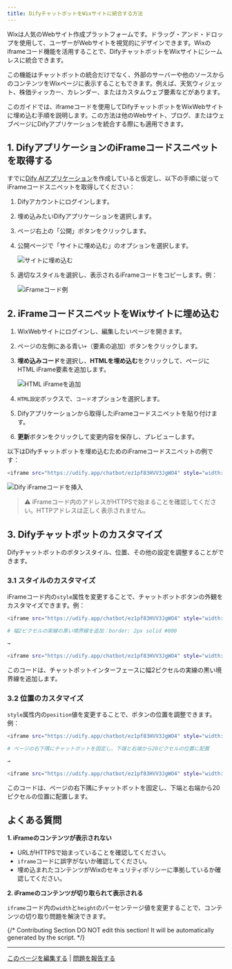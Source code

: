```yaml
---
title: DifyチャットボットをWixサイトに統合する方法
---
```



Wixは人気のWebサイト作成プラットフォームです。ドラッグ・アンド・ドロップを使用して、ユーザーがWebサイトを視覚的にデザインできます。Wixのiframeコード機能を活用することで、DifyチャットボットをWixサイトにシームレスに統合できます。

この機能はチャットボットの統合だけでなく、外部のサーバーや他のソースからのコンテンツをWixページに表示することもできます。例えば、天気ウィジェット、株価ティッカー、カレンダー、またはカスタムウェブ要素などがあります。

このガイドでは、iframeコードを使用してDifyチャットボットをWixWebサイトに埋め込む手順を説明します。この方法は他のWebサイト、ブログ、またはウェブページにDifyアプリケーションを統合する際にも適用できます。

## 1. DifyアプリケーションのiFrameコードスニペットを取得する

すでに[Dify AIアプリケーション](/ja-jp/guides/application-orchestrate/creating-an-application)を作成していると仮定し、以下の手順に従ってiFrameコードスニペットを取得してください：

1. Difyアカウントにログインします。
2. 埋め込みたいDifyアプリケーションを選択します。
3. ページ右上の「公開」ボタンをクリックします。
4.  公開ページで「サイトに埋め込む」のオプションを選択します。

    ![サイトに埋め込む](https://assets-docs.dify.ai/dify-enterprise-mintlify/jp/learn-more/use-cases/238daf21d6632d7d20cc9a6b882194f9.png)
5.  適切なスタイルを選択し、表示されるiFrameコードをコピーします。例：

    ![iFrameコード例](https://assets-docs.dify.ai/dify-enterprise-mintlify/jp/learn-more/use-cases/ebab9e1f734d80e793db3675a46099fb.png)

## 2. iFrameコードスニペットをWixサイトに埋め込む

1. WixWebサイトにログインし、編集したいページを開きます。
2. ページの左側にある青い`+`（要素の追加）ボタンをクリックします。
3.  **埋め込みコード**を選択し、**HTMLを埋め込む**をクリックして、ページにHTML iFrame要素を追加します。

    ![HTML iFrameを追加](https://assets-docs.dify.ai/dify-enterprise-mintlify/jp/learn-more/use-cases/43b79d103da8beb69619e8f122609b89.png)
4. `HTML設定`ボックスで、`コード`オプションを選択します。
5. Difyアプリケーションから取得したiFrameコードスニペットを貼り付けます。
6. **更新**ボタンをクリックして変更内容を保存し、プレビューします。

以下はDifyチャットボットを埋め込むためのiFrameコードスニペットの例です：

```bash
<iframe src="https://udify.app/chatbot/ez1pf83HVV3JgWO4" style="width: 100%; height: 100%; min-height: 700px" frameborder="0" allow="microphone"></iframe>
```

![Dify iFrameコードを挿入](https://assets-docs.dify.ai/dify-enterprise-mintlify/jp/learn-more/use-cases/fb257be087645aaa5eb2ae01a4a15d8d.png)

> ⚠️ iFrameコード内のアドレスがHTTPSで始まることを確認してください。HTTPアドレスは正しく表示されません。

## 3. Difyチャットボットのカスタマイズ

Difyチャットボットのボタンスタイル、位置、その他の設定を調整することができます。

### 3.1 スタイルのカスタマイズ

iFrameコード内の`style`属性を変更することで、チャットボットボタンの外観をカスタマイズできます。例：

```bash
<iframe src="https://udify.app/chatbot/ez1pf83HVV3JgWO4" style="width: 100%; height: 100%; min-height: 700px" frameborder="0" allow="microphone"></iframe>

# 幅2ピクセルの実線の黒い境界線を追加：border: 2px solid #000

→

<iframe src="https://udify.app/chatbot/ez1pf83HVV3JgWO4" style="width: 80%; height: 80%; min-height: 500px; border: 2px solid #000;" frameborder="0" allow="microphone"></iframe>
```

このコードは、チャットボットインターフェースに幅2ピクセルの実線の黒い境界線を追加します。

### 3.2 位置のカスタマイズ

`style`属性内の`position`値を変更することで、ボタンの位置を調整できます。例：

```bash
<iframe src="https://udify.app/chatbot/ez1pf83HVV3JgWO4" style="width: 100%; height: 100%; min-height: 700px" frameborder="0" allow="microphone"></iframe>

# ページの右下隅にチャットボットを固定し、下端と右端から20ピクセルの位置に配置

→

<iframe src="https://udify.app/chatbot/ez1pf83HVV3JgWO4" style="width: 100%; height: 100%; min-height: 700px; position: fixed; bottom: 20px; right: 20px;" frameborder="0" allow="microphone"></iframe>
```

このコードは、ページの右下隅にチャットボットを固定し、下端と右端から20ピクセルの位置に配置します。

## よくある質問

**1. iFrameのコンテンツが表示されない**

* URLがHTTPSで始まっていることを確認してください。
* `iframe`コードに誤字がないか確認してください。
* 埋め込まれたコンテンツがWixのセキュリティポリシーに準拠しているか確認してください。

**2. iFrameのコンテンツが切り取られて表示される**

`iframe`コード内の`width`と`height`のパーセンテージ値を変更することで、コンテンツの切り取り問題を解決できます。

{/*
Contributing Section
DO NOT edit this section!
It will be automatically generated by the script.
*/}

---

[このページを編集する](https://github.com/langgenius/dify-docs/edit/main/ja-jp/learn-more/use-cases/how-to-integrate-dify-chatbot-to-your-wix-website.mdx) | [問題を報告する](https://github.com/langgenius/dify-docs/issues/new?title=ドキュメントの問題%3A%20o-integrate-dify-chatbot-to-your-wix-webs&body=%23%23%20問題の説明%0A%3C%21--%20発見した問題について簡単に説明してください%20--%3E%0A%0A%23%23%20ページリンク%0Ahttps%3A%2F%2Fgithub.com%2Flanggenius%2Fdify-docs%2Fblob%2Fmain%2Fja-jp/learn-more/use-cases%2Fhow-to-integrate-dify-chatbot-to-your-wix-website.mdx%0A%0A%23%23%20提案される変更%0A%3C%21--%20特定の変更案がある場合は、ここで説明してください%20--%3E%0A%0A%3C%21--%20ドキュメントの品質向上にご協力いただきありがとうございます！%20--%3E)

